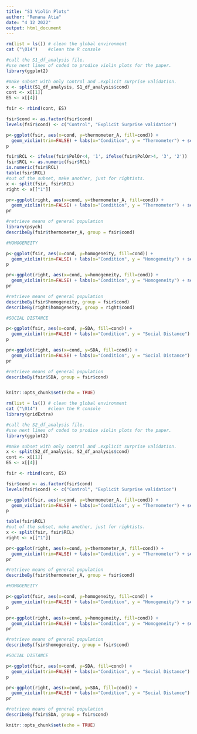 ---
title: "S1 Violin Plots"
author: "Renana Atia"
date: "4 12 2022"
output: html_document
---

```{r violins S1, include=FALSE}
rm(list = ls()) # clean the global environment
cat ("\014")    #clean the R console

#call the S1_df_analysis file. 
#use next lines of coded to prodice violin plots for the paper. 
library(ggplot2)

#make subset with only control and .explicit surprise validation.
x <- split(S1_df_analysis, S1_df_analysis$cond)
cont <- x[[1]]
ES <- x[[4]]

fsir <- rbind(cont, ES)

fsir$cond <- as.factor(fsir$cond)
levels(fsir$cond) <- c("Control", "Explicit Surprise validation")

p<-ggplot(fsir, aes(x=cond, y=thermometer_A, fill=cond)) +
  geom_violin(trim=FALSE) + labs(x="Condition", y = "Thermometer") + scale_fill_grey() + theme_classic() + theme(legend.position="none") + theme(text = element_text(size = 30))
p

fsir$RCL <- ifelse(fsir$PolOr<4, '1', ifelse(fsir$PolOr>4, '3', '2'))
fsir$RCL <- as.numeric(fsir$RCL)
is.numeric(fsir$RCL)
table(fsir$RCL)
#out of the subset, make another, just for rightists. 
x <- split(fsir, fsir$RCL)
right <- x[["1"]]

pr<-ggplot(right, aes(x=cond, y=thermometer_A, fill=cond)) +
  geom_violin(trim=FALSE) + labs(x="Condition", y = "Thermometer") + scale_fill_grey() + theme_classic() + theme(legend.position="none") + theme(text = element_text(size = 30))
pr

#retrieve means of general population
library(psych)
describeBy(fsir$thermometer_A, group = fsir$cond)

#HOMOGENEITY

p<-ggplot(fsir, aes(x=cond, y=homogeneity, fill=cond)) +
  geom_violin(trim=FALSE) + labs(x="Condition", y = "Homogeneity") + scale_fill_grey() + theme_classic() + theme(legend.position="none") + theme(text = element_text(size = 30))
p

pr<-ggplot(right, aes(x=cond, y=homogeneity, fill=cond)) +
  geom_violin(trim=FALSE) + labs(x="Condition", y = "Homogeneity") + scale_fill_grey() + theme_classic() + theme(legend.position="none") + theme(text = element_text(size = 30))
pr

#retrieve means of general population
describeBy(fsir$homogeneity, group = fsir$cond)
describeBy(right$homogeneity, group = right$cond)

#SOCIAL DISTANCE

p<-ggplot(fsir, aes(x=cond, y=SDA, fill=cond)) +
  geom_violin(trim=FALSE) + labs(x="Condition", y = "Social Distance") + scale_fill_grey() + theme_classic() + theme(legend.position="none") + theme(text = element_text(size = 30))
p

pr<-ggplot(right, aes(x=cond, y=SDA, fill=cond)) +
  geom_violin(trim=FALSE) + labs(x="Condition", y = "Social Distance") + scale_fill_grey() + theme_classic() + theme(legend.position="none") + theme(text = element_text(size = 30))
pr

#retrieve means of general population
describeBy(fsir$SDA, group = fsir$cond)


knitr::opts_chunk$set(echo = TRUE)
```

```{r violins S2, include=FALSE}
rm(list = ls()) # clean the global environment
cat ("\014")    #clean the R console
library(gridExtra)

#call the S2_df_analysis file. 
#use next lines of coded to prodice violin plots for the paper. 
library(ggplot2)

#make subset with only control and .explicit surprise validation.
x <- split(S2_df_analysis, S2_df_analysis$cond)
cont <- x[[1]]
ES <- x[[4]]

fsir <- rbind(cont, ES)

fsir$cond <- as.factor(fsir$cond)
levels(fsir$cond) <- c("Control", "Explicit Surprise validation")

p<-ggplot(fsir, aes(x=cond, y=thermometer_A, fill=cond)) +
  geom_violin(trim=FALSE) + labs(x="Condition", y = "Thermometer") + scale_fill_grey() + theme_classic() + theme(legend.position="none") + theme(text = element_text(size = 30))
p

table(fsir$RCL)
#out of the subset, make another, just for rightists. 
x <- split(fsir, fsir$RCL)
right <- x[["1"]]

pr<-ggplot(right, aes(x=cond, y=thermometer_A, fill=cond)) +
  geom_violin(trim=FALSE) + labs(x="Condition", y = "Thermometer") + scale_fill_grey() + theme_classic() + theme(legend.position="none") + theme(text = element_text(size = 30))
pr

#retrieve means of general population
describeBy(fsir$thermometer_A, group = fsir$cond)

#HOMOGENEITY

p<-ggplot(fsir, aes(x=cond, y=homogeneity, fill=cond)) +
  geom_violin(trim=FALSE) + labs(x="Condition", y = "Homogeneity") + scale_fill_grey() + theme_classic() + theme(legend.position="none") + theme(text = element_text(size = 30))
p

pr<-ggplot(right, aes(x=cond, y=homogeneity, fill=cond)) +
  geom_violin(trim=FALSE) + labs(x="Condition", y = "Homogeneity") + scale_fill_grey() + theme_classic() + theme(legend.position="none") + theme(text = element_text(size = 30))
pr

#retrieve means of general population
describeBy(fsir$homogeneity, group = fsir$cond)

#SOCIAL DISTANCE

p<-ggplot(fsir, aes(x=cond, y=SDA, fill=cond)) +
  geom_violin(trim=FALSE) + labs(x="Condition", y = "Social Distance") + scale_fill_grey() + theme_classic() + theme(legend.position="none") + theme(text = element_text(size = 30))
p

pr<-ggplot(right, aes(x=cond, y=SDA, fill=cond)) +
  geom_violin(trim=FALSE) + labs(x="Condition", y = "Social Distance") + scale_fill_grey() + theme_classic() + theme(legend.position="none") + theme(text = element_text(size = 30))
pr

#retrieve means of general population
describeBy(fsir$SDA, group = fsir$cond)

knitr::opts_chunk$set(echo = TRUE)
```